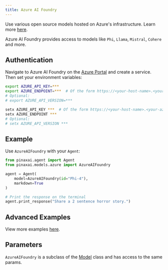 ```yaml
---
title: Azure AI Foundry
---
```


Use various open source models hosted on Azure's infrastructure. Learn more [here](https://learn.microsoft.com/azure/ai-services/models).

Azure AI Foundry provides access to models like `Phi`, `Llama`, `Mistral`, `Cohere` and more.

## Authentication

Navigate to Azure AI Foundry on the [Azure Portal](https://portal.azure.com/) and create a service. Then set your environment variables:

<CodeGroup>

```bash Mac
export AZURE_API_KEY=***
export AZURE_ENDPOINT=***  # Of the form https://<your-host-name>.<your-azure-region>.models.ai.azure.com/models
# Optional:
# export AZURE_API_VERSION=***
```

```bash Windows
setx AZURE_API_KEY ***  # Of the form https://<your-host-name>.<your-azure-region>.models.ai.azure.com/models
setx AZURE_ENDPOINT ***
# Optional:
# setx AZURE_API_VERSION ***
```

</CodeGroup>

## Example

Use `AzureAIFoundry` with your `Agent`:

<CodeGroup>

```python agent.py
from pinaxai.agent import Agent
from pinaxai.models.azure import AzureAIFoundry

agent = Agent(
    model=AzureAIFoundry(id="Phi-4"),
    markdown=True
)

# Print the response on the terminal
agent.print_response("Share a 2 sentence horror story.")
```

</CodeGroup>

## Advanced Examples

View more examples [here](../examples/models/azure/ai_foundry).

## Parameters

<Snippet file="model-azure-ai-foundry-params.mdx" />

`AzureAIFoundry` is a subclass of the [Model](/reference/models/model) class and has access to the same params. 